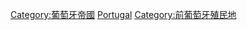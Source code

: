[[Category:葡萄牙帝國|Category:葡萄牙帝國]]
[[Category:亞洲的歐洲殖民地|Portugal]]
[[Category:前葡萄牙殖民地|Category:前葡萄牙殖民地]]